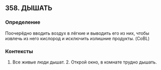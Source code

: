 ## 358. ДЫШАТЬ
### Определение
Поочерёдно вводить воздух в лёгкие и выводить его из них, чтобы извлечь из него кислород и исключить излишние продукты. (CoBL)

### Контексты
1. Все живые люди дышат. 2. Открой окно, в комнате трудно дышать. 

